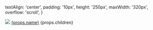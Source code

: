 
  textAlign: 'center',
  padding: '10px',
  height: '250px',
  maxWidth: '320px',
  overflow: 'scroll',
}

<Paper style={paper_style}>
    <img src={props.dir + "/" + props.logo} style={{width: '40%', margin: '20px'}}/>
    <Typography variant="button" component="h3" gutterBottom>
      <a href={"/references/jsl_services/" + props.dir + "/"}>{props.name}</a>
    </Typography>
    <Typography variant="caption" component="div" color="text.secondary" gutterBottom style={{}}>
        {props.children}
    </Typography>
</Paper>

